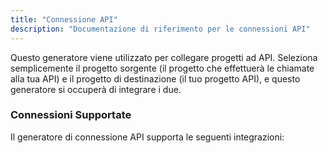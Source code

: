 ```yaml
---
title: "Connessione API"
description: "Documentazione di riferimento per le connessioni API"
---
```





Questo generatore viene utilizzato per collegare progetti ad API. Seleziona semplicemente il progetto sorgente (il progetto che effettuerà le chiamate alla tua API) e il progetto di destinazione (il tuo progetto API), e questo generatore si occuperà di integrare i due.

### Connessioni Supportate

Il generatore di connessione API supporta le seguenti integrazioni:

<CardGrid>
  <LinkCard
    title="React to tRPC"
    description="Chiama un'API tRPC da un sito React"
    href="api-connection/react-trpc"
  />
  <LinkCard
    title="React to FastAPI"
    description="Chiama un'API Python FastAPI da un sito React"
    href="api-connection/react-fastapi"
  />
</CardGrid>